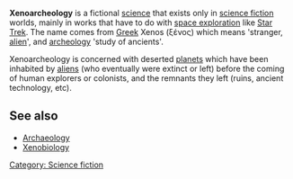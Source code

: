 '''Xenoarcheology''' is a fictional [[science]] that exists only in [[science fiction]] worlds, mainly in works that have to do with [[space exploration]] like [[Star Trek]]. The name comes from [[Greek]] Xenos (&#958;&#941;&#957;&#959;&#962;) which means 'stranger, [[alien]]', and [[archeology]] 'study of ancients'. 

Xenoarcheology is concerned with deserted [[planet]]s which have been inhabited by [[alien]]s (who eventually were extinct or left) before the coming of human explorers or colonists, and the remnants they left (ruins, ancient technology, etc).

==See also==
* [[Archaeology]]
*[[Xenobiology]]

[[Category: Science fiction]]